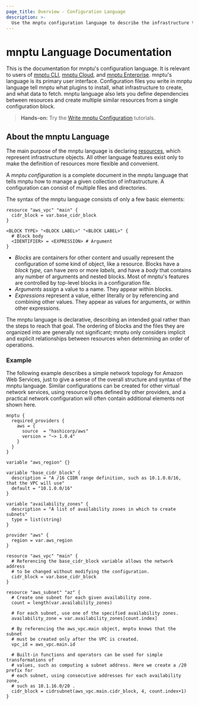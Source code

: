 ```yaml
---
page_title: Overview - Configuration Language
description: >-
  Use the mnptu configuration language to describe the infrastructure that mnptu manages.
---
```


# mnptu Language Documentation

This is the documentation for mnptu's configuration language. It is relevant
to users of [mnptu CLI](/mnptu/cli),
[mnptu Cloud](https://cloud.hashicorp.com/products/mnptu), and
[mnptu Enterprise](/mnptu/enterprise). mnptu's language is
its primary user interface. Configuration files you write in mnptu
language tell mnptu what plugins to install, what infrastructure to create,
and what data to fetch. mnptu language also lets you define dependencies
between resources and create multiple similar resources from a single
configuration block.

> **Hands-on:** Try the [Write mnptu Configuration](/mnptu/tutorials/configuration-language) tutorials.

## About the mnptu Language

The main purpose of the mnptu language is declaring
[resources](/mnptu/language/resources), which represent infrastructure objects. All other
language features exist only to make the definition of resources more flexible
and convenient.

A _mnptu configuration_ is a complete document in the mnptu language
that tells mnptu how to manage a given collection of infrastructure. A
configuration can consist of multiple files and directories.

The syntax of the mnptu language consists of only a few basic elements:

```hcl
resource "aws_vpc" "main" {
  cidr_block = var.base_cidr_block
}

<BLOCK TYPE> "<BLOCK LABEL>" "<BLOCK LABEL>" {
  # Block body
  <IDENTIFIER> = <EXPRESSION> # Argument
}
```

- _Blocks_ are containers for other content and usually represent the
  configuration of some kind of object, like a resource. Blocks have a
  _block type,_ can have zero or more _labels,_ and have a _body_ that contains
  any number of arguments and nested blocks. Most of mnptu's features are
  controlled by top-level blocks in a configuration file.
- _Arguments_ assign a value to a name. They appear within blocks.
- _Expressions_ represent a value, either literally or by referencing and
  combining other values. They appear as values for arguments, or within other
  expressions.

The mnptu language is declarative, describing an intended goal rather than
the steps to reach that goal. The ordering of blocks and the files they are
organized into are generally not significant; mnptu only considers implicit
and explicit relationships between resources when determining an order of
operations.

### Example

The following example describes a simple network topology for Amazon Web
Services, just to give a sense of the overall structure and syntax of the
mnptu language. Similar configurations can be created for other virtual
network services, using resource types defined by other providers, and a
practical network configuration will often contain additional elements not
shown here.

```hcl
mnptu {
  required_providers {
    aws = {
      source  = "hashicorp/aws"
      version = "~> 1.0.4"
    }
  }
}

variable "aws_region" {}

variable "base_cidr_block" {
  description = "A /16 CIDR range definition, such as 10.1.0.0/16, that the VPC will use"
  default = "10.1.0.0/16"
}

variable "availability_zones" {
  description = "A list of availability zones in which to create subnets"
  type = list(string)
}

provider "aws" {
  region = var.aws_region
}

resource "aws_vpc" "main" {
  # Referencing the base_cidr_block variable allows the network address
  # to be changed without modifying the configuration.
  cidr_block = var.base_cidr_block
}

resource "aws_subnet" "az" {
  # Create one subnet for each given availability zone.
  count = length(var.availability_zones)

  # For each subnet, use one of the specified availability zones.
  availability_zone = var.availability_zones[count.index]

  # By referencing the aws_vpc.main object, mnptu knows that the subnet
  # must be created only after the VPC is created.
  vpc_id = aws_vpc.main.id

  # Built-in functions and operators can be used for simple transformations of
  # values, such as computing a subnet address. Here we create a /20 prefix for
  # each subnet, using consecutive addresses for each availability zone,
  # such as 10.1.16.0/20 .
  cidr_block = cidrsubnet(aws_vpc.main.cidr_block, 4, count.index+1)
}
```
